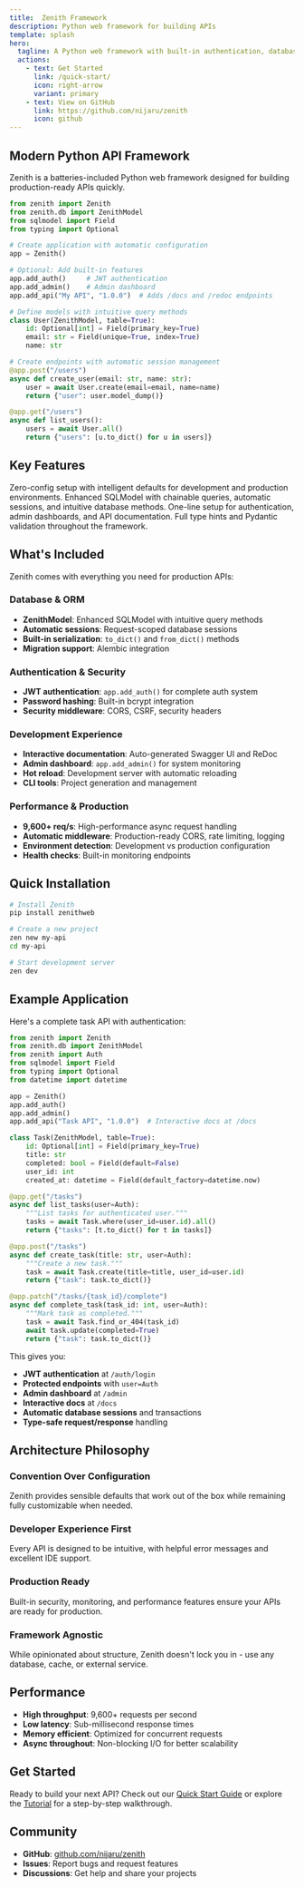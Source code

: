 ```yaml
---
title:  Zenith Framework
description: Python web framework for building APIs
template: splash
hero:
  tagline: A Python web framework with built-in authentication, database models, and API documentation
  actions:
    - text: Get Started
      link: /quick-start/
      icon: right-arrow
      variant: primary
    - text: View on GitHub
      link: https://github.com/nijaru/zenith
      icon: github
---
```


## Modern Python API Framework

Zenith is a batteries-included Python web framework designed for building production-ready APIs quickly.

```python
from zenith import Zenith
from zenith.db import ZenithModel
from sqlmodel import Field
from typing import Optional

# Create application with automatic configuration
app = Zenith()

# Optional: Add built-in features
app.add_auth()     # JWT authentication
app.add_admin()    # Admin dashboard
app.add_api("My API", "1.0.0")  # Adds /docs and /redoc endpoints

# Define models with intuitive query methods
class User(ZenithModel, table=True):
    id: Optional[int] = Field(primary_key=True)
    email: str = Field(unique=True, index=True)
    name: str

# Create endpoints with automatic session management
@app.post("/users")
async def create_user(email: str, name: str):
    user = await User.create(email=email, name=name)
    return {"user": user.model_dump()}

@app.get("/users")
async def list_users():
    users = await User.all()
    return {"users": [u.to_dict() for u in users]}
```

## Key Features

<CardGrid>
	<Card title="Automatic Configuration" icon="puzzle">
		Zero-config setup with intelligent defaults for development and production environments.
	</Card>
	<Card title="ZenithModel" icon="database">
		Enhanced SQLModel with chainable queries, automatic sessions, and intuitive database methods.
	</Card>
	<Card title="Built-in Features" icon="rocket">
		One-line setup for authentication, admin dashboards, and API documentation.
	</Card>
	<Card title="Type Safety" icon="shield">
		Full type hints and Pydantic validation throughout the framework.
	</Card>
</CardGrid>

## What's Included

Zenith comes with everything you need for production APIs:

### Database & ORM
- **ZenithModel**: Enhanced SQLModel with intuitive query methods
- **Automatic sessions**: Request-scoped database sessions
- **Built-in serialization**: `to_dict()` and `from_dict()` methods
- **Migration support**: Alembic integration

### Authentication & Security
- **JWT authentication**: `app.add_auth()` for complete auth system
- **Password hashing**: Built-in bcrypt integration
- **Security middleware**: CORS, CSRF, security headers

### Development Experience
- **Interactive documentation**: Auto-generated Swagger UI and ReDoc
- **Admin dashboard**: `app.add_admin()` for system monitoring
- **Hot reload**: Development server with automatic reloading
- **CLI tools**: Project generation and management

### Performance & Production
- **9,600+ req/s**: High-performance async request handling
- **Automatic middleware**: Production-ready CORS, rate limiting, logging
- **Environment detection**: Development vs production configuration
- **Health checks**: Built-in monitoring endpoints

## Quick Installation

```bash
# Install Zenith
pip install zenithweb

# Create a new project
zen new my-api
cd my-api

# Start development server
zen dev
```

## Example Application

Here's a complete task API with authentication:

```python
from zenith import Zenith
from zenith.db import ZenithModel
from zenith import Auth
from sqlmodel import Field
from typing import Optional
from datetime import datetime

app = Zenith()
app.add_auth()
app.add_admin()
app.add_api("Task API", "1.0.0")  # Interactive docs at /docs

class Task(ZenithModel, table=True):
    id: Optional[int] = Field(primary_key=True)
    title: str
    completed: bool = Field(default=False)
    user_id: int
    created_at: datetime = Field(default_factory=datetime.now)

@app.get("/tasks")
async def list_tasks(user=Auth):
    """List tasks for authenticated user."""
    tasks = await Task.where(user_id=user.id).all()
    return {"tasks": [t.to_dict() for t in tasks]}

@app.post("/tasks")
async def create_task(title: str, user=Auth):
    """Create a new task."""
    task = await Task.create(title=title, user_id=user.id)
    return {"task": task.to_dict()}

@app.patch("/tasks/{task_id}/complete")
async def complete_task(task_id: int, user=Auth):
    """Mark task as completed."""
    task = await Task.find_or_404(task_id)
    await task.update(completed=True)
    return {"task": task.to_dict()}
```

This gives you:
- **JWT authentication** at `/auth/login`
- **Protected endpoints** with `user=Auth`
- **Admin dashboard** at `/admin`
- **Interactive docs** at `/docs`
- **Automatic database sessions** and transactions
- **Type-safe request/response** handling

## Architecture Philosophy

### Convention Over Configuration
Zenith provides sensible defaults that work out of the box while remaining fully customizable when needed.

### Developer Experience First
Every API is designed to be intuitive, with helpful error messages and excellent IDE support.

### Production Ready
Built-in security, monitoring, and performance features ensure your APIs are ready for production.

### Framework Agnostic
While opinionated about structure, Zenith doesn't lock you in - use any database, cache, or external service.

## Performance

- **High throughput**: 9,600+ requests per second
- **Low latency**: Sub-millisecond response times
- **Memory efficient**: Optimized for concurrent requests
- **Async throughout**: Non-blocking I/O for better scalability

## Get Started

Ready to build your next API? Check out our [Quick Start Guide](/quick-start) or explore the [Tutorial](/tutorial/01-getting-started) for a step-by-step walkthrough.

## Community

- **GitHub**: [github.com/nijaru/zenith](https://github.com/nijaru/zenith)
- **Issues**: Report bugs and request features
- **Discussions**: Get help and share your projects